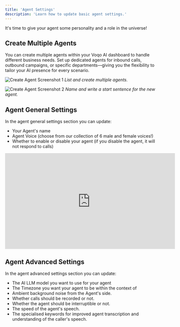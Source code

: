 ```yaml
---
title: 'Agent Settings'
description: 'Learn how to update basic agent settings.'
---
```


It's time to give your agent some personality and a role in the universe!

## Create Multiple Agents

You can create multiple agents within your Voqo AI dashboard to handle different business needs. Set up dedicated agents for inbound calls, outbound campaigns, or specific departments—giving you the flexibility to tailor your AI presence for every scenario.

![Create Agent Screenshot 1](./images/agents/multi-agent1.png)
*List and create multiple agents.*

![Create Agent Screenshot 2](./images/agents/multi-agent2.png)
*Name and write a start sentence for the new agent.*

## Agent General Settings
In the agent general settings section you can update:
- Your Agent's name
- Agent Voice (choose from our collection of 6 male and female voices!)
- Whether to enable or disable your agent (if you disable the agent, it will not respond to calls)

<iframe width="560" height="315" src="https://www.youtube.com/embed/ui_zgXcDrss?si=3iGNLTyHvxx4iWG9" title="YouTube video player" frameborder="0" allow="accelerometer; autoplay; clipboard-write; encrypted-media; gyroscope; picture-in-picture; web-share" referrerpolicy="strict-origin-when-cross-origin" allowfullscreen></iframe>

## Agent Advanced Settings
In the agent advanced settings section you can update:
- The AI LLM model you want to use for your agent
- The Timezone you want your agent to be within the context of
- Ambient background noise from the Agent's side.
- Whether calls should be recorded or not.
- Whether the agent should be interruptible or not.
- The speed of the agent's speech.
- The specialised keywords for improved agent transcription and understanding of the caller's speech.
